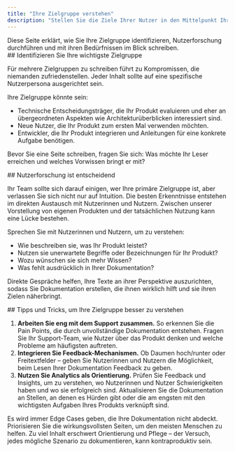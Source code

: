 ```yaml
---
title: "Ihre Zielgruppe verstehen"
description: "Stellen Sie die Ziele Ihrer Nutzer in den Mittelpunkt Ihres Schreibens"
---
```


<Tip>
  Diese Seite erklärt, wie Sie Ihre Zielgruppe identifizieren, Nutzerforschung durchführen und mit ihren Bedürfnissen im Blick schreiben.
</Tip>

<div id="identify-your-primary-audience">
  ## Identifizieren Sie Ihre wichtigste Zielgruppe
</div>

Für mehrere Zielgruppen zu schreiben führt zu Kompromissen, die niemanden zufriedenstellen. Jeder Inhalt sollte auf eine spezifische Nutzerpersona ausgerichtet sein.

Ihre Zielgruppe könnte sein:

- Technische Entscheidungsträger, die Ihr Produkt evaluieren und eher an übergeordneten Aspekten wie Architekturüberblicken interessiert sind.
- Neue Nutzer, die Ihr Produkt zum ersten Mal verwenden möchten.
- Entwickler, die Ihr Produkt integrieren und Anleitungen für eine konkrete Aufgabe benötigen.

Bevor Sie eine Seite schreiben, fragen Sie sich: Was möchte Ihr Leser erreichen und welches Vorwissen bringt er mit?

<div id="user-research-is-key">
  ## Nutzerforschung ist entscheidend
</div>

Ihr Team sollte sich darauf einigen, wer Ihre primäre Zielgruppe ist, aber verlassen Sie sich nicht nur auf Intuition. Die besten Erkenntnisse entstehen im direkten Austausch mit Nutzerinnen und Nutzern. Zwischen unserer Vorstellung von eigenen Produkten und der tatsächlichen Nutzung kann eine Lücke bestehen.

Sprechen Sie mit Nutzerinnen und Nutzern, um zu verstehen:

- Wie beschreiben sie, was Ihr Produkt leistet?
- Nutzen sie unerwartete Begriffe oder Bezeichnungen für Ihr Produkt?
- Wozu wünschen sie sich mehr Wissen?
- Was fehlt ausdrücklich in Ihrer Dokumentation?

Direkte Gespräche helfen, Ihre Texte an ihrer Perspektive auszurichten, sodass Sie Dokumentation erstellen, die ihnen wirklich hilft und sie ihren Zielen näherbringt.

<div id="tips-and-tricks-for-understanding-your-audience">
  ## Tipps und Tricks, um Ihre Zielgruppe besser zu verstehen
</div>

1. **Arbeiten Sie eng mit dem Support zusammen.** So erkennen Sie die Pain Points, die durch unvollständige Dokumentation entstehen. Fragen Sie Ihr Support-Team, wie Nutzer über das Produkt denken und welche Probleme am häufigsten auftreten.
2. **Integrieren Sie Feedback-Mechanismen.** Ob Daumen hoch/runter oder Freitextfelder – geben Sie Nutzerinnen und Nutzern die Möglichkeit, beim Lesen Ihrer Dokumentation Feedback zu geben. 
3. **Nutzen Sie Analytics als Orientierung.** Prüfen Sie Feedback und Insights, um zu verstehen, wo Nutzerinnen und Nutzer Schwierigkeiten haben und wo sie erfolgreich sind. Aktualisieren Sie die Dokumentation an Stellen, an denen es Hürden gibt oder die am engsten mit den wichtigsten Aufgaben Ihres Produkts verknüpft sind.

Es wird immer Edge Cases geben, die Ihre Dokumentation nicht abdeckt. Priorisieren Sie die wirkungsvollsten Seiten, um den meisten Menschen zu helfen. Zu viel Inhalt erschwert Orientierung und Pflege – der Versuch, jedes mögliche Szenario zu dokumentieren, kann kontraproduktiv sein.